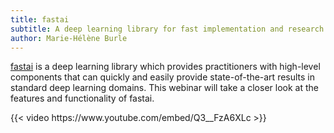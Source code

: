 ```yaml
---
title: fastai
subtitle: A deep learning library for fast implementation and research
author: Marie-Hélène Burle
---
```


:::{.def}

[fastai](https://docs.fast.ai/) is a deep learning library which provides practitioners with high-level components that can quickly and easily provide state-of-the-art results in standard deep learning domains. This webinar will take a closer look at the features and functionality of fastai.

:::

{{< video https://www.youtube.com/embed/Q3__FzA6XLc >}}
